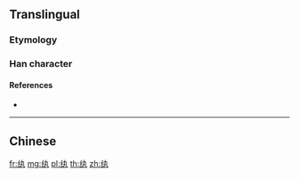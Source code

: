 {{character info/new}}
{{also|紈}}
==Translingual==

===Etymology===
{{Han simp|紈|f=糹|t=纟}}

===Han character===
{{Han char|rn=120|rad=纟|as=03|sn=6|four=|canj=VMKNI|ids=⿰纟丸}}

====References====
* {{Han ref|kx=0944.251|hdz=53366.050|uh=7EA8}}

----

==Chinese==
{{zh-see|紈}}

[[fr:纨]]
[[mg:纨]]
[[pl:纨]]
[[th:纨]]
[[zh:纨]]